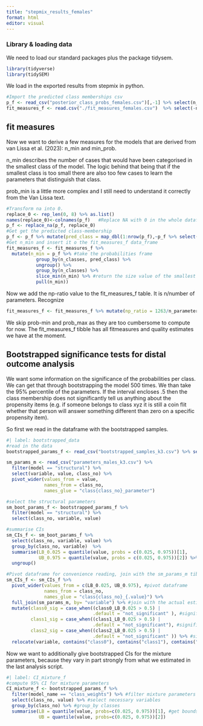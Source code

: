 ```yaml
---
title: "stepmix_results_females"
format: html
editor: visual
---
```


### Library & loading data

We need to load our standard packages plus the package tidysem.

```r
library(tidyverse) 
library(tidySEM)
```

We load in the exported results from stepmix in python.

```r
#Import the predicted class memberships csv  
p_f <- read_csv("posterior_class_probs_females.csv")[,-1] %>% select(n_classes, matches("[[:digit:]]"))  
fit_measures_f <- read.csv("./fit_measures_females.csv")  %>% select(-n_parameters.1)
```

## fit measures

Now we want to derive a few measures for the models that are derived from van Lissa et al. (2023): n_min and min_prob.

n_min describes the number of cases that would have been categorised in the smallest class of the model. The logic behind that being that if the smallest class is too small there are also too few cases to learn the parameters that distinguish that class.

prob_min is a little more complex and I still need to understand it correctly from the Van Lissa text.

```r
#Transform na into 0. 
replace_0 <- rep_len(0, 8) %>% as.list() 
names(replace_0)<-colnames(p_f)   #Replace NA with 0 in the whole dataframe  
p_f <- replace_na(p_f, replace_0)   
#Get get the predicted class-membership  
p_f <- p_f %>% mutate(pred_class = map_dbl(1:nrow(p_f),~p_f %>% select(-n_classes) %>% slice(.x) %>% which.max()))   
#Get n_min and insert it o the fit_measures_f data_frame  
fit_measures_f <- fit_measures_f %>% 
  mutate(n_min = p_f %>% #take the probabilities frame
           group_by(n_classes, pred_class) %>%                                               summarise(n_min = n()/1263) %>% #see how big relative to n each class in each model is
           ungroup() %>%
           group_by(n_classes) %>%
           slice_min(n_min) %>% #return the size value of the smallest class in each model
           pull(n_min))
```

Now we add the np-ratio value to the fit_measures_f table. It is n/number of parameters. Recognize

```r
fit_measures_f <- fit_measures_f %>% mutate(np_ratio = 1263/n_parameters)
```

We skip prob-min and prob_max as they are too cumbersome to compute for now. The fit_measures_f tibble has all fitmeasures and quality estimates we have at the moment.

## Bootstrapped significance tests for distal outcome analysis

We want some information on the significance of the probabilities per class. We can get that through bootstrapping the model 500 times. We than take the 95% percentile of the parameters. If the interval encloses .5 then the class membership does not significantly tell us anything about the propensity items (e.g. if someone belongs to class xyz it is still a coin flit whether that person will answer something different than zero on a specific propensity item).

So first we read in the dataframe with the bootstrapped samples.

```r
#| label: bootstrapped_data  
#read in the data 
bootstrapped_params_f <- read_csv("bootstrapped_samples_k3.csv") %>% select(-rep) 

sm_params_m <- read_csv("parameters_males_k3.csv") %>%
  filter(model == "structural") %>%
  select(variable, value, class_no) %>%
  pivot_wider(values_from = value,
              names_from = class_no,
              names_glue = "class{class_no}_parameter")   

#select the structural parameters  
sm_boot_params_f <- bootstrapped_params_f %>%
  filter(model == "structural") %>%
  select(class_no, variable, value)   

#summarise CIs 
sm_CIs_f <- sm_boot_params_f %>%
  select(class_no, variable, value) %>%
  group_by(class_no, variable)  %>%
  summarise(LB_0.025 = quantile(value, probs = c(0.025, 0.975))[1],
            UB_0.975 = quantile(value, probs = c(0.025, 0.975))[2]) %>%
  ungroup()  

#Pivot dataframe for convenience reading, join with the sm_params_m tibble & compute significance decisions. Significance decisions are based on the dichotomous nature of the outcomes. If the 95 % CI of the parameters encloses 0.5, than the membership of that class tells us nothing about the propensity of a person to give a propensity other than zero.   
sm_CIs_f <- sm_CIs_f %>%
  pivot_wider(values_from = c(LB_0.025, UB_0.975), #pivot dataframe
              names_from = class_no,
              names_glue = "class{class_no}_{.value}") %>%
  full_join(sm_params_m, by= "variable") %>% #join with the actual estimated parameter values
  mutate(class0_sig = case_when((class0_LB_0.025 > 0.5) |                                    (0.5 > class0_UB_0.975) ~ "significant",
                                .default = "not_significant" ), #significance class 0
         class1_sig = case_when((class1_LB_0.025 > 0.5) |                                    (0.5 > class1_UB_0.975) ~ "significant",
                                .default = "not_significant"), #significance class 1
         class2_sig = case_when((class2_LB_0.025 > 0.5) |                                    (0.5 > class2_UB_0.975) ~ "significant",
                                .default = "not_significant" )) %>% #significance class 2
  relocate(variable, contains("class0"), contains("class1"), contains("class2")) #nicely order the dataframe  
```

Now we want to additionally give bootstrapped CIs for the mixture parameters, because they vary in part strongly from what we estimated in the last analysis script.

```r
#| label: CI_mixture_f  
#compute 95% CI for mixture parameters 
CI_mixture_f <- bootstrapped_params_f %>%
  filter(model_name == "class_weights") %>% #filter mixture parameters   
  select(class_no, value) %>% #select necessary variables   
  group_by(class_no) %>% #group_by classes   
  summarise(LB = quantile(value, probs=c(0.025, 0.975))[1], #get bounds of CIs
            UB = quantile(value, probs=c(0.025, 0.975))[2])  
```
